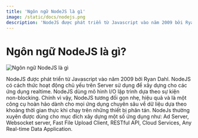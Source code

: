 ```yaml
---
title: 'Ngôn ngữ NodeJS là gì'
image: /static/docs/nodejs.png
description: 'NodeJS được phát triển từ Javascript vào năm 2009 bởi Ryan Dahl.'
---
```


# Ngôn ngữ NodeJS là gì?

![Ngôn ngữ NodeJS là gì](/static/docs/nodejs.png)

NodeJS được phát triển từ Javascript vào năm 2009 bởi Ryan Dahl. NodeJS có cách thức hoạt động chủ yếu trên Server sử dụng để xây dựng cho các ứng dụng realtime. NodeJS dùng mô hình I/O lập trình dựa theo sự kiện non-blocking. Chính vì vậy, NodeJS tương đối gọn nhẹ, hiệu quả và là một công cụ hoàn hảo dành cho mọi ứng dụng chuyên sâu về dữ liệu dựa theo khoảng thời gian thực khi chạy trên những thiết bị phân tán. NodeJs thường xuyên được dùng cho mục đích xây dựng một số ứng dụng như: Ad Server, Websocket server, Fast File Upload Client, RESTful API, Cloud Services, Any Real-time Data Application.
